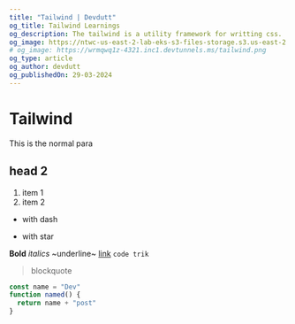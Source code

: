 ```yaml
---
title: "Tailwind | Devdutt"
og_title: Tailwind Learnings
og_description: The tailwind is a utility framework for writting css. 
og_image: https://ntwc-us-east-2-lab-eks-s3-files-storage.s3.us-east-2.amazonaws.com/user-656842edcffc99001340a41c//file_1711619418257_aa.jpg
# og_image: https://wrmqwq1z-4321.inc1.devtunnels.ms/tailwind.png
og_type: article
og_author: devdutt
og_publishedOn: 29-03-2024
---
```


# Tailwind 

This is the normal para

## head 2

1. item 1
2. item 2  

- with dash

* with star

**Bold** *italics* ~underline~ [link](https://google.com)  `code trik`

> blockquote


```js
const name = "Dev"
function named() {
  return name + "post"
}
```